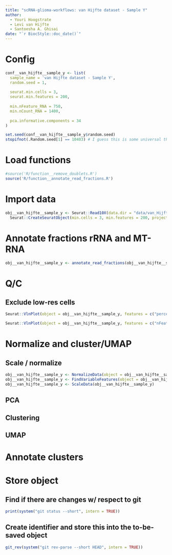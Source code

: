 ```yaml
---
title: "scRNA-glioma-workflows: van Hijfte dataset - Sample Y"
author: 
  - Youri Hoogstrate
  - Levi van Hijfte
  - Santoesha A. Ghisai
date: "`r BiocStyle::doc_date()`"
---
```


# Config

```r
conf__van_hijfte__sample_y <- list(
  sample_name = 'van Hijfte dataset - Sample Y',
  random.seed = 1,
  
  seurat.min.cells = 3,
  seurat.min.features = 200,
  
  min.nFeature_RNA = 750,
  min.nCount_RNA = 1400,
  
  pca.informative.components = 34
)

set.seed(conf__van_hijfte__sample_y$random.seed)
stopifnot(.Random.seed[1] == 10403) # I guess this is some universal thing?
```

# Load functions

```r
#source('R/function__remove_doublets.R')
source('R/function__annotate_read_fractions.R')
```


# Import data

```r
obj__van_hijfte__sample_y <- Seurat::Read10X(data.dir = "data/van_Hijfte__Sample_Y/filtered_feature_bc_matrix") |> 
  Seurat::CreateSeuratObject(min.cells = 3, min.features = 200, project = sample_name)
```
# Annotate fractions rRNA and MT-RNA

```r
obj__van_hijfte__sample_y <- annotate_read_fractions(obj__van_hijfte__sample_y) # percentage MT, Ribo RNA and MALAT1
```

# Q/C
## Exclude low-res cells

```r
Seurat::VlnPlot(object = obj__van_hijfte__sample_y, features = c("percentage_ribosomal_reads", "percentage_MALAT1_reads"), ncol = 3, pt.size = 0.01, group.by = "orig.ident")

Seurat::VlnPlot(object = obj__van_hijfte__sample_y, features = c("nFeature_RNA", "nCount_RNA","percentage_mitochondrial_reads"), ncol = 2, pt.size = 0.01, group.by = "orig.ident")
```

# Normalize and cluster/UMAP
## Scale / normalize

```r
obj__van_hijfte__sample_y <- NormalizeData(object = obj__van_hijfte__sample_y, normalization.method = "LogNormalize", scale.factor = 1e4)
obj__van_hijfte__sample_y <- FindVariableFeatures(object = obj__van_hijfte__sample_y, selection.method = "vst", nfeatures = 2000)
obj__van_hijfte__sample_y <- ScaleData(obj__van_hijfte__sample_y)
```

## PCA

## Clustering

## UMAP

# Annotate clusters

# Store object

## Find if there are changes w/ respect to git

```r
print(system("git status --short", intern = TRUE))
```



## Create identifier and store this into the to-be-saved object
```r
git_rev(system("git rev-parse --short HEAD", intern = TRUE))
```

